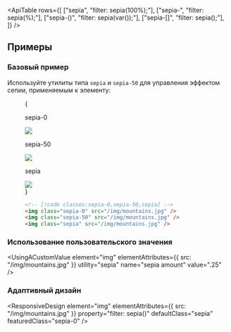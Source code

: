 

<ApiTable
  rows={[
    ["sepia", "filter: sepia(100%);"],
    ["sepia-<number>", "filter: sepia(<number>%);"],
    ["sepia-(<custom-property>)", "filter: sepia(var(<custom-property>));"],
    ["sepia-[<value>]", "filter: sepia(<value>);"],
  ]}
/>

## Примеры

### Базовый пример

Используйте утилиты типа `sepia` и `sepia-50` для управления эффектом сепии, применяемым к элементу:

<Figure>

<Example padding={false}>
  {
    <div className="flex scroll-p-8 justify-center overflow-scroll sm:block sm:overflow-visible">
      <div className="flex shrink-0 items-center justify-around gap-6 p-8 font-mono font-bold sm:gap-4">
        <div className="flex shrink-0 flex-col items-center">
          <p className="mb-3 text-center font-mono text-xs font-medium text-gray-500 dark:text-gray-400">sepia-0</p>
          <div className="relative sepia-0">
            <img
              className="size-24 rounded-lg object-cover"
              src="https://images.unsplash.com/photo-1554629947-334ff61d85dc?ixid=MnwxMjA3fDB8MHxwaG90by1wYWdlfHx8fGVufDB8fHx8&ixlib=rb-1.2.1&auto=format&fit=crop&w=1000&h=1000&q=90"
            />
            <div className="absolute inset-0 rounded-lg ring-1 ring-black/10 ring-inset"></div>
          </div>
        </div>
        <div className="flex shrink-0 flex-col items-center">
          <p className="mb-3 text-center font-mono text-xs font-medium text-gray-500 dark:text-gray-400">sepia-50</p>
          <div className="relative sepia-50">
            <img
              className="size-24 rounded-lg object-cover"
              src="https://images.unsplash.com/photo-1554629947-334ff61d85dc?ixid=MnwxMjA3fDB8MHxwaG90by1wYWdlfHx8fGVufDB8fHx8&ixlib=rb-1.2.1&auto=format&fit=crop&w=1000&h=1000&q=90"
            />
            <div className="absolute inset-0 rounded-lg ring-1 ring-black/10 ring-inset"></div>
          </div>
        </div>
        <div className="flex shrink-0 flex-col items-center">
          <p className="mb-3 text-center font-mono text-xs font-medium text-gray-500 dark:text-gray-400">sepia</p>
          <div className="relative sepia">
            <img
              className="size-24 rounded-lg object-cover"
              src="https://images.unsplash.com/photo-1554629947-334ff61d85dc?ixid=MnwxMjA3fDB8MHxwaG90by1wYWdlfHx8fGVufDB8fHx8&ixlib=rb-1.2.1&auto=format&fit=crop&w=1000&h=1000&q=90"
            />
            <div className="absolute inset-0 rounded-lg ring-1 ring-black/10 ring-inset"></div>
          </div>
        </div>
      </div>
    </div>
  }
</Example>

```html
<!-- [!code classes:sepia-0,sepia-50,sepia] -->
<img class="sepia-0" src="/img/mountains.jpg" />
<img class="sepia-50" src="/img/mountains.jpg" />
<img class="sepia" src="/img/mountains.jpg" />
```

</Figure>

### Использование пользовательского значения

<UsingACustomValue
  element="img"
  elementAttributes={{ src: "/img/mountains.jpg" }}
  utility="sepia"
  name="sepia amount"
  value=".25"
/>

### Адаптивный дизайн

<ResponsiveDesign
  element="img"
  elementAttributes={{ src: "/img/mountains.jpg" }}
  property="filter: sepia()"
  defaultClass="sepia"
  featuredClass="sepia-0"
/>
